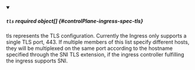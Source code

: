 


<details className="config-field" data-expandable="true" open>
<summary>

##### `tls` <span className="config-field-required" data-required="false">required</span> <span className="config-field-type">object[]</span> <span className="config-field-default"></span> <span className="config-field-enum"></span> {#controlPlane-ingress-spec-tls}

tls represents the TLS configuration. Currently the Ingress only supports a
single TLS port, 443. If multiple members of this list specify different hosts,
they will be multiplexed on the same port according to the hostname specified
through the SNI TLS extension, if the ingress controller fulfilling the
ingress supports SNI.

</summary>

<PartialTlsreference />


</details>

